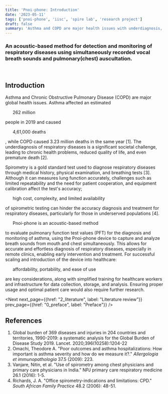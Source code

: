 ```yaml
---
title: 'Pnoi-phone: Introduction'
date: '2023-05-11'
tags: ['pnoi-phone', 'iisc', 'spire lab', 'research project']
draft: false
summary: 'Asthma and COPD are major health issues with underdiagnosis, leading to reduced quality of life and premature death. Spirometry is a gold standard test for diagnosis of respiratory diseases, but its accuracy can be hindered by challenges. Pnoi-phone aims to provide a simplified method of diagnosis.'
---
```


### An acoustic-based method for detection and monitoring of respiratory diseases using simultaneously recorded vocal breath sounds and pulmonary(chest) auscultation.

<br/>

## Introduction

Asthma and Chronic Obstructive Pulmonary Disease (COPD) are major global health
issues. Asthma affected an estimated <Ul>262 million</Ul> people in 2019 and caused <Ul>4,61,000 deaths</Ul>, while COPD caused 3.23 million deaths in the same year <Ref>[1]</Ref>. The
underdiagnosis of respiratory diseases is a significant societal challenge, leading to chronic health
problems, reduced quality of life, and even premature death <Ref>[2]</Ref>.

Spirometry is a gold standard test used to diagnose respiratory diseases through
medical history, physical examination, and breathing tests <Ref>[3]</Ref>.
Although it can measures lung function accurately, challenges such as limited
repeatability and the need for patient cooperation, and equipment calibration
affect the test's accuracy; <Ul>high cost, complexity, and limited availability</Ul> of
spirometric testing can hinder the accuracy diagnosis and treatment for
respiratory diseases, particularly for those in underserved populations <Ref>[4]</Ref>.

<Ul>Pnoi-phone is an acoustic-based method</Ul> to evaluate pulmonary function test values (PFT) for the diagnosis and monitoring of asthma, using the Pnoi-phone device to capture and analyze
breath sounds from mouth and chest simultaneously. This allows for accurate and effortless diagnosis
of respiratory diseases, especially in remote clinics, enabling early intervention and treatment. For
successful scaling and introduction of the device into healthcare: <Ul>affordability, portability, and ease of use</Ul> are key considerations, along with simplified training for healthcare workers and infrastructure
for data collection, storage, and analysis. Ensuring proper usage and optimal patient care would also
require further research.

<Next next_page={{href: "2_literature", label: "Literature review"}} prev_page={{href: "0_preface", label: "Preface"}} />

## References

1. Global burden of 369 diseases and injuries in 204 countries and territories,
   1990-2019: a systematic analysis for the Global Burden of Disease Study 2019.
   Lancet. 2020;396(10258):1204-22 <Link href="https://www.thelancet.com/journals/lancet/article/PIIS0140-6736(20)30925-9/fulltext"/>
2. Omachi, Theodore A. "Poor outcomes and asthma hospitalizations: How important
   is asthma severity and how do we measure it?." _Allergologia et
   immunopathologia_ 37.5 (2009): 223. <Link href="https://www.ncbi.nlm.nih.gov/pmc/articles/PMC2887609/"/>
3. Vanjare, Nitin, et al. "Use of spirometry among chest physicians and primary
   care physicians in India." NPJ primary care respiratory medicine 26.1 (2016):
   1-5. <Link href="https://www.ncbi.nlm.nih.gov/pmc/articles/PMC4936052/" />
4. Richards, J. A. "Office spirometry-indications and limitations: CPD." _South
   African Family Practice_ 48.2 (2006): 48-51. <Link href="https://indexmedicus.afro.who.int/iah/fulltext/spirometry.pdf" />
